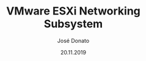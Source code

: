 ---
title: VMware ESXi Networking Subsystem 
type: article
author: José Donato
file: /HPSI_A1.pdf
snippet: Study about VMware ESXI networking subsystem and its traffic shaping capabilities
date: '20.11.2019'
---